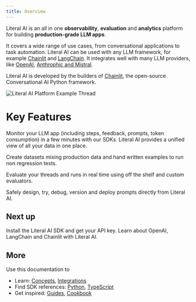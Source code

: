 ```yaml
---
title: Overview
---
```


Literal AI is an all in one **observability**, **evaluation** and **analytics** platform for building **production-grade LLM apps**.

It covers a wide range of use cases, from conversational applications to task automation. Literal AI can be used with any LLM framework, for example [Chainlit](/integrations/chainlit) and [LangChain](/integrations/langchain). It integrates well with many LLM providers, like [OpenAI](/integrations/openai), [Anthrophic and Mistral](/integrations/llm-providers).

Literal AI is developed by the builders of [Chainlit](https://github.com/Chainlit/chainlit), the open-source Conversational AI Python framework.

<Frame caption="Literal AI Platform Example Thread">
  <img src="/images/overview.png" alt="Literal AI Platform Example Thread"/>
</Frame>

# Key Features

<CardGroup cols={2}>

<Card
  title="Observability"
  icon="eye"
  color="#ea5a0c"
  href="/concepts/thread">
  Monitor your LLM app (including steps, feedback, prompts, token consumption) in a few minutes with our SDKs. Literal AI provides a unified view of all your data in one place.
</Card>

  <Card
  title="Dataset"
  icon="database"
  color="#0285c7"
  href="/concepts/dataset">
  Create datasets mixing production data and hand written examples to run non regression tests.
</Card>

<Card
  title="Evaluation"
  icon="magnifying-glass"
  color="#dc2626"
  href="/concepts/evaluation">
  Evaluate your threads and runs in real time using off the shelf and custom evaluators.
</Card>

<Card
  title="Prompt Collaboration"
  icon="gears"
  color="#F80061"
  href="/concepts/prompt">
  Safely design, try, debug, version and deploy prompts directly from Literal AI.
</Card>

</CardGroup>



## Next up

<CardGroup cols={2}>

<Card title="Get Started" icon="code" color="#0285c7" href="/get-started/installation">
  Install the Literal AI SDK and get your API key.
</Card>

<Card title="Learn more about integrations" icon="circle" color="#ea5a0c" href="/get-started/quick-start">
  Learn about OpenAI, LangChain and Chainlit with Literal AI.
</Card>

</CardGroup>

## More

Use this documentation to 
* Learn: [Concepts](/concepts/prompt), [Integrations](/integrations)
* Find SDK references: [Python](/python-client/get-started/introduction), [TypeScript](/typescript-client/introduction)
* Get inspired: [Guides](/guides), [Cookbook](https://www.github.com/chainlit/literal-cookbook)


